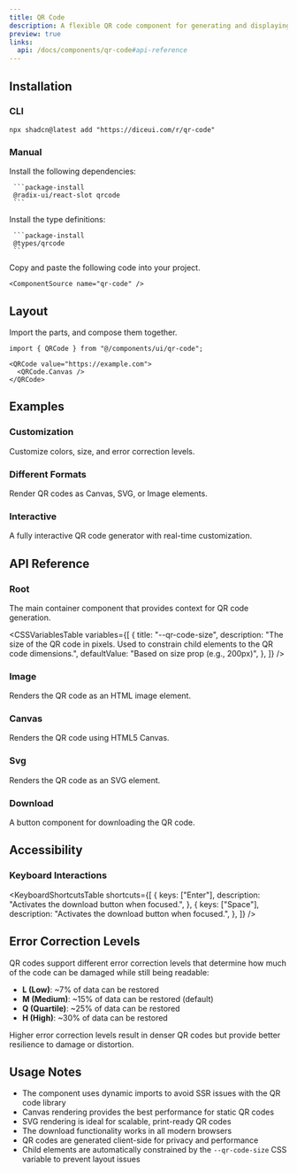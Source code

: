 ```yaml
---
title: QR Code
description: A flexible QR code component for generating and displaying QR codes with customization options.
preview: true
links:
  api: /docs/components/qr-code#api-reference
---
```


<ComponentTabs name="qr-code-demo" className="items-center justify-center" />

## Installation

### CLI

```package-install
npx shadcn@latest add "https://diceui.com/r/qr-code"
```

### Manual

<Steps>
  <Step>
     Install the following dependencies:

     ```package-install
     @radix-ui/react-slot qrcode
     ```
  </Step>
  <Step>
     Install the type definitions:

     ```package-install
     @types/qrcode
     ```
  </Step>
  <Step>
    Copy and paste the following code into your project.

    <ComponentSource name="qr-code" />
  </Step>
</Steps>

## Layout

Import the parts, and compose them together.

```tsx
import { QRCode } from "@/components/ui/qr-code";

<QRCode value="https://example.com">
  <QRCode.Canvas />
</QRCode>
```

## Examples

### Customization

Customize colors, size, and error correction levels.

<ComponentTabs name="qr-code-customization-demo" />

### Different Formats

Render QR codes as Canvas, SVG, or Image elements.

<ComponentTabs name="qr-code-formats-demo" />

### Interactive

A fully interactive QR code generator with real-time customization.

<ComponentTabs name="qr-code-interactive-demo" />

## API Reference

### Root

The main container component that provides context for QR code generation.

<AutoTypeTable
  path="./types/docs/qr-code.ts"
  name="RootProps"
/>

<CSSVariablesTable
  variables={[
    {
      title: "--qr-code-size",
      description: "The size of the QR code in pixels. Used to constrain child elements to the QR code dimensions.",
      defaultValue: "Based on size prop (e.g., 200px)",
    },
  ]}
/>

### Image

Renders the QR code as an HTML image element.

<AutoTypeTable
  path="./types/docs/qr-code.ts"
  name="ImageProps"
/>

### Canvas

Renders the QR code using HTML5 Canvas.

<AutoTypeTable
  path="./types/docs/qr-code.ts"
  name="CanvasProps"
/>

### Svg

Renders the QR code as an SVG element.

<AutoTypeTable
  path="./types/docs/qr-code.ts"
  name="SvgProps"
/>

### Download

A button component for downloading the QR code.

<AutoTypeTable
  path="./types/docs/qr-code.ts"
  name="DownloadProps"
/>

## Accessibility

### Keyboard Interactions

<KeyboardShortcutsTable
  shortcuts={[
    {
      keys: ["Enter"],
      description: "Activates the download button when focused.",
    },
    {
      keys: ["Space"],
      description: "Activates the download button when focused.",
    },
  ]}
/>

## Error Correction Levels

QR codes support different error correction levels that determine how much of the code can be damaged while still being readable:

- **L (Low)**: ~7% of data can be restored
- **M (Medium)**: ~15% of data can be restored (default)
- **Q (Quartile)**: ~25% of data can be restored
- **H (High)**: ~30% of data can be restored

Higher error correction levels result in denser QR codes but provide better resilience to damage or distortion.

## Usage Notes

- The component uses dynamic imports to avoid SSR issues with the QR code library
- Canvas rendering provides the best performance for static QR codes
- SVG rendering is ideal for scalable, print-ready QR codes
- The download functionality works in all modern browsers
- QR codes are generated client-side for privacy and performance
- Child elements are automatically constrained by the `--qr-code-size` CSS variable to prevent layout issues
